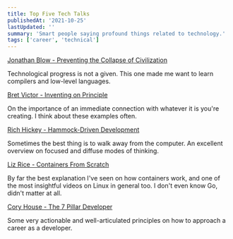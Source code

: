 ```yaml
---
title: Top Five Tech Talks
publishedAt: '2021-10-25'
lastUpdated: ''
summary: 'Smart people saying profound things related to technology.'
tags: ['career', 'technical']
---
```


[Jonathan Blow - Preventing the Collapse of Civilization](https://www.youtube.com/watch?v=pW-SOdj4Kkk)

Technological progress is not a given. This one made me want to learn compilers and low-level languages.

[Bret Victor - Inventing on Principle](https://www.youtube.com/watch?v=EGqwXt90ZqA)

On the importance of an immediate connection with whatever it is you're creating. I think about these examples often.

[Rich Hickey - Hammock-Driven Development](https://www.youtube.com/watch?v=f84n5oFoZBc)

Sometimes the best thing is to walk away from the computer. An excellent overview on focused and diffuse modes of thinking.

[Liz Rice - Containers From Scratch](https://www.youtube.com/watch?app=desktop&v=8fi7uSYlOdc)

By far the best explanation I've seen on how containers work, and one of the most insightful videos on Linux in general too. I don't even know Go, didn't matter at all.

[Cory House - The 7 Pillar Developer](https://www.youtube.com/watch?v=Nks_Fb5TUjs)

Some very actionable and well-articulated principles on how to approach a career as a developer.
